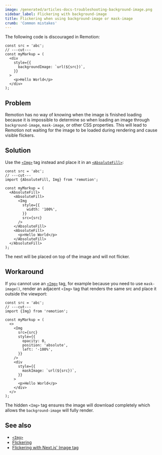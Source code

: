 ```yaml
---
image: /generated/articles-docs-troubleshooting-background-image.png
sidebar_label: Flickering with background-image
title: Flickering when using background-image or mask-image
crumb: 'Common mistakes'
---
```


The following code is discouraged in Remotion:

```tsx twoslash title="❌ Don't do this"
const src = 'abc';
// ---cut---
const myMarkup = (
  <div
    style={{
      backgroundImage: `url(${src})`,
    }}
  >
    <p>Hello World</p>
  </div>
);
```

## Problem

Remotion has no way of knowing when the image is finished loading because it is impossible to determine so when loading an image through `background-image`, `mask-image`, or other CSS properties. This will lead to Remotion not waiting for the image to be loaded during rendering and cause visible flickers.

## Solution

Use the [`<Img>`](/docs/img) tag instead and place it in an [`<AbsoluteFill>`](/docs/absolute-fill):

```tsx twoslash title="✅ Do this"
const src = 'abc';
// ---cut---
import {AbsoluteFill, Img} from 'remotion';

const myMarkup = (
  <AbsoluteFill>
    <AbsoluteFill>
      <Img
        style={{
          width: '100%',
        }}
        src={src}
      />
    </AbsoluteFill>
    <AbsoluteFill>
      <p>Hello World</p>
    </AbsoluteFill>
  </AbsoluteFill>
);
```

The next will be placed on top of the image and will not flicker.

## Workaround

If you cannot use an [`<Img>`](/docs/img) tag, for example because you need to use `mask-image()`, render an adjacent `<Img>` tag that renders the same src and place it outside the viewport:

```tsx twoslash title="✅ Do this"
const src = 'abc';
// ---cut---
import {Img} from 'remotion';

const myMarkup = (
  <>
    <Img
      src={src}
      style={{
        opacity: 0,
        position: 'absolute',
        left: '-100%',
      }}
    />
    <div
      style={{
        maskImage: `url(${src})`,
      }}
    >
      <p>Hello World</p>
    </div>
  </>
);
```

The hidden `<Img>` tag ensures the image will download completely which allows the `background-image` will fully render.

## See also

- [`<Img>`](/docs/img)
- [Flickering](/docs/flickering)
- [Flickering with Next.js' Image tag](/docs/troubleshooting/nextjs-image)

